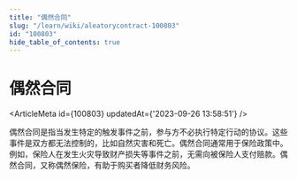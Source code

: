 ```yaml
---
title: "偶然合同"
slug: "/learn/wiki/aleatorycontract-100803"
id: "100803"
hide_table_of_contents: true
---
```



# 偶然合同

<ArticleMeta id={100803} updatedAt={'2023-09-26 13:58:51'} />
<div className='border-solid border-b border-t-0 my-4 border-[var(--ifm-color-gray-300)]' />

偶然合同是指当发生特定的触发事件之前，参与方不必执行特定行动的协议。这些事件是双方都无法控制的，比如自然灾害和死亡。偶然合同通常用于保险政策中。例如，保险人在发生火灾导致财产损失等事件之前，无需向被保险人支付赔款。偶然合同，又称偶然保险，有助于购买者降低财务风险。
